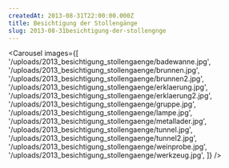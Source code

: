 ```yaml
---
createdAt: 2013-08-31T22:00:00.000Z
title: Besichtigung der Stollengänge
slug: 2013-08-31besichtigung-der-stollengnge
---
```


<Carousel
  images={[
    '/uploads/2013_besichtigung_stollengaenge/badewanne.jpg',
    '/uploads/2013_besichtigung_stollengaenge/brunnen.jpg',
    '/uploads/2013_besichtigung_stollengaenge/brunnen2.jpg',
    '/uploads/2013_besichtigung_stollengaenge/erklaerung.jpg',
    '/uploads/2013_besichtigung_stollengaenge/erklaerung2.jpg',
    '/uploads/2013_besichtigung_stollengaenge/gruppe.jpg',
    '/uploads/2013_besichtigung_stollengaenge/lampe.jpg',
    '/uploads/2013_besichtigung_stollengaenge/metallader.jpg',
    '/uploads/2013_besichtigung_stollengaenge/tunnel.jpg',
    '/uploads/2013_besichtigung_stollengaenge/tunnel2.jpg',
    '/uploads/2013_besichtigung_stollengaenge/weinprobe.jpg',
    '/uploads/2013_besichtigung_stollengaenge/werkzeug.jpg',
  ]}
/>
